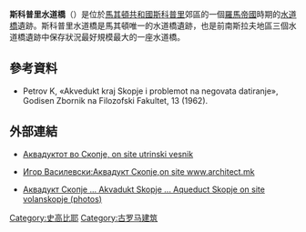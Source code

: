 {{wide image|Аквадукт, Скопје, панорама, 2014.jpg|600px|斯科普里水道橋}}

'''斯科普里水道橋'''（{{lang-mk|Скопски аквадукт}}）是位於[[馬其頓共和國|馬其頓共和國]][[斯科普里|斯科普里]]郊區的一個[[羅馬帝國|羅馬帝國]]時期的[[水道橋|水道橋]]遺跡。斯科普里水道橋是馬其頓唯一的水道橋遺跡，也是前南斯拉夫地區三個水道橋遺跡中保存狀況最好規模最大的一座水道橋。
==參考資料==
*{{mk icon}} Petrov K, «Akvedukt kraj Skopje i problemot na negovata datiranje», Godisen Zbornik na Filozofski Fakultet, 13 (1962).
==外部連結==
{{Commonscat|Skopje Aqueduct|斯科普里水道橋}}
*{{mk icon}} [https://web.archive.org/web/20110614014856/http://www.utrinski.com.mk/default.asp?ItemID=11D1A5F80F19424BA9F2BE9416C37E6B Аквадуктот во Скопје, on site utrinski vesnik]
*{{mk icon}} [https://web.archive.org/web/20100918022526/http://architect.mk/arhitektura/domashna/63-akvadukt-skopje Игор Василевски:Аквадукт Скопје,on site www.architect.mk]
*{{mk icon}} [http://volanskopje.blogspot.com/2009/02/akvadukt-skopje-aqueduct-skopje.html Аквaдукт Скопје ... Akvadukt Skopje ... Aqueduct Skopje on site volanskopje (photos)] {{Wayback|url=http://volanskopje.blogspot.com/2009/02/akvadukt-skopje-aqueduct-skopje.html |date=20141219021124 }}
{{coord |42|01.411|N|021|25.124|E|region:MK_type:landmark|display=title}}
[[Category:史高比耶|Category:史高比耶]]
[[Category:古罗马建筑|Category:古罗马建筑]]